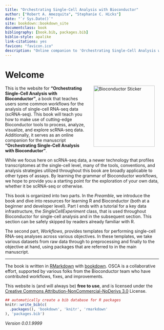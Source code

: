 ```yaml
--- 
title: "Orchestrating Single-Cell Analysis with Bioconductor"
author: ["Robert A. Amezquita", "Stephanie C. Hicks"]
date: "`r Sys.Date()`"
site: bookdown::bookdown_site
documentclass: book
bibliography: [book.bib, packages.bib]
biblio-style: apalike
link-citations: yes
favicon: "favicon.ico"
description: "Online companion to 'Orchestrating Single-Cell Analysis with Bioconductor' manuscript by the Bioconductor team."
---
```


# Welcome {-}

<a href="https://bioconductor.org"><img src="cover.png" width="200" alt="Bioconductor Sticker" align="right" style="margin: 0 1em 0 1em" /></a> 

This is the website for __"Orchestrating Single-Cell Analysis with Bioconductor"__, a book that teaches users some common workflows for the analysis of single-cell RNA-seq data (scRNA-seq). This book will teach you how to make use of cutting-edge Bioconductor tools to process, analyze, visualize, and explore scRNA-seq data. Additionally, it serves as an online companion for the manuscript __"Orchestrating Single-Cell Analysis with Bioconductor"__. 

While we focus here on scRNA-seq data, a newer technology that profiles transcriptomes at the single-cell level, many of the tools, conventions, and analysis strategies utilized throughout this book are broadly applicable to other types of assays. By learning the grammar of Bioconductor workflows, we hope to provide you a starting point for the exploration of your own data, whether it be scRNA-seq or otherwise. 

This book is organized into two parts. In the _Preamble_, we introduce the book and dive into resources for learning R and Bioconductor (both at a beginner and developer level). Part I ends with a tutorial for a key data infrastructure, the _SingleCellExperiment_ class, that is used throughout Bioconductor for single-cell analysis and in the subsequent section. This section can be safely skipped by readers already familiar with R.

The second part, _Workflows_, provides templates for performing single-cell RNA-seq analyses across various objectives. In these templates, we take various datasets from raw data through to preprocessing and finally to the objective at hand, using packages that are referred to in the main manuscript.

---

The book is written in [RMarkdown](https://rmarkdown.rstudio.com) with [bookdown](https://bookdown.org). OSCA is a collaborative effort, supported by various folks from the Bioconductor team who have contributed workflows, fixes, and improvements.

This website is (and will always be) __free to use__, and is licensed under the [Creative Commons Attribution-NonCommercial-NoDerivs 3.0](http://creativecommons.org/licenses/by-nc-nd/3.0/us/) License.


```r
## automatically create a bib database for R packages
knitr::write_bib(c(
  .packages(), 'bookdown', 'knitr', 'rmarkdown'
), 'packages.bib')
```

_Version 0.0.1.9999_
